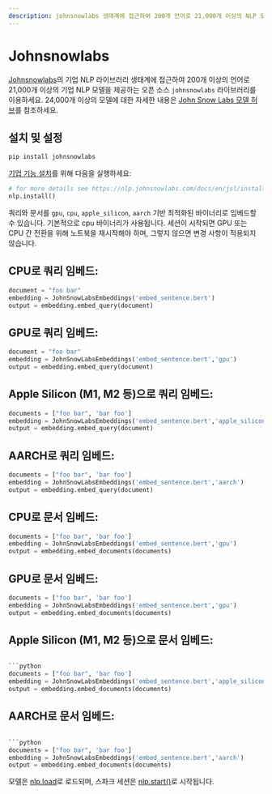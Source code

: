 ```yaml
---
description: johnsnowlabs 생태계에 접근하여 200개 언어로 21,000개 이상의 NLP 모델을 제공하는 오픈 소스 라이브러리입니다.
---
```


# Johnsnowlabs

[Johnsnowlabs](https://www.johnsnowlabs.com/)의 기업 NLP 라이브러리 생태계에 접근하여 200개 이상의 언어로 21,000개 이상의 기업 NLP 모델을 제공하는 오픈 소스 `johnsnowlabs` 라이브러리를 이용하세요. 24,000개 이상의 모델에 대한 자세한 내용은 [John Snow Labs 모델 허브](https://nlp.johnsnowlabs.com/models)를 참조하세요.

## 설치 및 설정

```bash
pip install johnsnowlabs
```


[기업 기능 설치](https://nlp.johnsnowlabs.com/docs/en/jsl/install_licensed_quick)를 위해 다음을 실행하세요:
```python
# for more details see https://nlp.johnsnowlabs.com/docs/en/jsl/install_licensed_quick
nlp.install()
```


쿼리와 문서를 `gpu`, `cpu`, `apple_silicon`, `aarch` 기반 최적화된 바이너리로 임베드할 수 있습니다. 기본적으로 cpu 바이너리가 사용됩니다. 세션이 시작되면 GPU 또는 CPU 간 전환을 위해 노트북을 재시작해야 하며, 그렇지 않으면 변경 사항이 적용되지 않습니다.

## CPU로 쿼리 임베드:
```python
document = "foo bar"
embedding = JohnSnowLabsEmbeddings('embed_sentence.bert')
output = embedding.embed_query(document)
```


## GPU로 쿼리 임베드:

```python
document = "foo bar"
embedding = JohnSnowLabsEmbeddings('embed_sentence.bert','gpu')
output = embedding.embed_query(document)
```


## Apple Silicon (M1, M2 등)으로 쿼리 임베드:

```python
documents = ["foo bar", 'bar foo']
embedding = JohnSnowLabsEmbeddings('embed_sentence.bert','apple_silicon')
output = embedding.embed_query(document)
```


## AARCH로 쿼리 임베드:

```python
documents = ["foo bar", 'bar foo']
embedding = JohnSnowLabsEmbeddings('embed_sentence.bert','aarch')
output = embedding.embed_query(document)
```


## CPU로 문서 임베드:
```python
documents = ["foo bar", 'bar foo']
embedding = JohnSnowLabsEmbeddings('embed_sentence.bert','gpu')
output = embedding.embed_documents(documents)
```


## GPU로 문서 임베드:

```python
documents = ["foo bar", 'bar foo']
embedding = JohnSnowLabsEmbeddings('embed_sentence.bert','gpu')
output = embedding.embed_documents(documents)
```


## Apple Silicon (M1, M2 등)으로 문서 임베드:

```python

```python
documents = ["foo bar", 'bar foo']
embedding = JohnSnowLabsEmbeddings('embed_sentence.bert','apple_silicon')
output = embedding.embed_documents(documents)
```


## AARCH로 문서 임베드:

```python

```python
documents = ["foo bar", 'bar foo']
embedding = JohnSnowLabsEmbeddings('embed_sentence.bert','aarch')
output = embedding.embed_documents(documents)
```


모델은 [nlp.load](https://nlp.johnsnowlabs.com/docs/en/jsl/load_api)로 로드되며, 스파크 세션은 [nlp.start()](https://nlp.johnsnowlabs.com/docs/en/jsl/start-a-sparksession)로 시작됩니다.